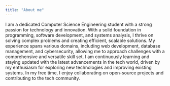```yaml
---
title: "About me"
---
```


I am a dedicated Computer Science Engineering student with a strong passion for technology and innovation. With a solid foundation in programming, software development, and systems analysis, I thrive on solving complex problems and creating efficient, scalable solutions. My experience spans various domains, including web development, database management, and cybersecurity, allowing me to approach challenges with a comprehensive and versatile skill set. I am continuously learning and staying updated with the latest advancements in the tech world, driven by my enthusiasm for exploring new technologies and improving existing systems. In my free time, I enjoy collaborating on open-source projects and contributing to the tech community.
